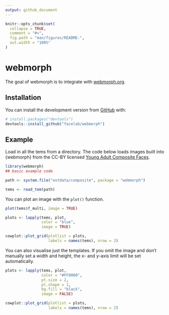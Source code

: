 ```yaml
---
output: github_document
---
```


<!-- README.md is generated from README.Rmd. Please edit that file -->

```r
knitr::opts_chunk$set(
  collapse = TRUE,
  comment = "#>",
  fig.path = "man/figures/README-",
  out.width = "100%"
)
```

# webmorph

<!-- badges: start -->
<!-- badges: end -->

The goal of webmorph is to integrate with [webmorph.org](https://webmorph.org).

## Installation

You can install the development version from [GitHub](https://github.com/) with:

``` r
# install.packages("devtools")
devtools::install_github("facelab/webmorph")
```
## Example

Load in all the tems from a directory. The code below loads images built into {webmorph} from the CC-BY licensed [Young Adult Composite Faces](https://doi.org/10.6084/m9.figshare.4055130.v1).

```r
library(webmorph)
## basic example code

path <- system.file("extdata/composite", package = "webmorph")

tems <- read_tem(path)
```

You can plot an image with the `plot()` function.

```r
plot(tems$f_multi, image = TRUE)
```


```r
plots <- lapply(tems, plot, 
                color = "blue",
                image = TRUE)

cowplot::plot_grid(plotlist = plots,
                   labels = names(tems), nrow = 2)
```


You can also visualise just the templates. If you omit the image and don't manually set a width and height, the x- and y-axis limit will be set automatically.

```r
plots <- lapply(tems, plot, 
                color = "#FF0000",
                pt.size = 2,
                pt.shape = 1,
                bg.fill = "black",
                image = FALSE)

cowplot::plot_grid(plotlist = plots,
                   labels = names(tems), nrow = 2)
```
